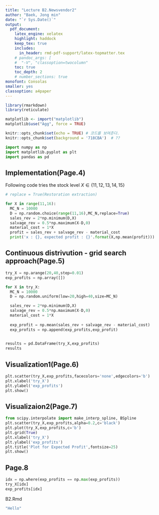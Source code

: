 ```yaml
---
title: "Lecture B2.Newsvendor2"  
author: "Baek, Jong min"  
date: "`r Sys.Date()`"  
output:   
  pdf_document:  
    latex_engine: xelatex
    highlight: haddock  
    keep_tex: true  
    includes:
      in_header: rmd-pdf-support/latex-topmatter.tex
    # pandoc_args: [
    #  "-V", "classoption=twocolumn"
    toc: true   
    toc_depth: 2  
    # number_sections: true  
monofont: Consolas
smaller: yes
classoption: a4paper
---
```


```r
library(rmarkdown)
library(reticulate)

matplotlib <- import("matplotlib")
matplotlib$use("Agg", force = TRUE)

knitr::opts_chunk$set(echo = TRUE) # 코드를 보여준다.
knitr::opts_chunk$set(background = '718CBA')  # ??
```

```python
import numpy as np
import matplotlib.pyplot as plt
import pandas as pd
```

\newpage

## Implementation(Page.4)

Following code tries the stock level $X \in \{11,12,13,14,15\}$

\vspace{10pt}

```python
# replace = True(Restoration extraction)

for X in range(11,16):
  MC_N = 10000
  D = np.random.choice(range(11,16),MC_N,replace=True)
  sales_rev = 2*np.minimum(D,X)
  salvage_rev = 0.5*np.maximum(X-D,0)
  material_cost = 1*X
  profit = sales_rev + salvage_rev - material_cost
  print('x : {}, expected profit : {}'.format(X,np.mean(profit)))

```
\newpage

## Continuous distrivution - grid search approach(Page.5)

\vspace{10pt}

```python
try_X = np.arange(20,40,step=0.01)
exp_profits = np.array([])

for X in try_X:
  MC_N = 10000
  D = np.random.uniform(low=20,high=40,size=MC_N)

  sales_rev = 2*np.minimum(D,X)
  salvage_rev = 0.5*np.maximum(X-D,0)
  material_cost = 1*X
  
  exp_profit = np.mean(sales_rev + salvage_rev - material_cost)
  exp_profits = np.append(exp_profits,exp_profit)

  
results = pd.DataFrame(try_X,exp_profits)
results
```

\newpage

## Visualization1(Page.6)

\vspace{10pt}

```python
plt.scatter(try_X,exp_profits,facecolors='none',edgecolors='b')
plt.xlabel('try_X')
plt.ylabel('exp_profits')
plt.show()
```
\newpage

## Visualizaion2(Page.7)

\vspace{10pt}

```python
from scipy.interpolate import make_interp_spline, BSpline
plt.scatter(try_X,exp_profits,alpha=0.2,c='black')
plt.plot(try_X,exp_profits,c='b')
plt.grid(True)
plt.xlabel('try_X')
plt.ylabel('exp_profits')
plt.title('Plot for Expected Profit',fontsize=25)
plt.show()
```

## Page.8

\vspace{10pt}

```python
idx = np.where(exp_profits == np.max(exp_profits))
try_X[idx]
exp_profits[idx]
```

B2.Rmd
```r
"Hello"
```

